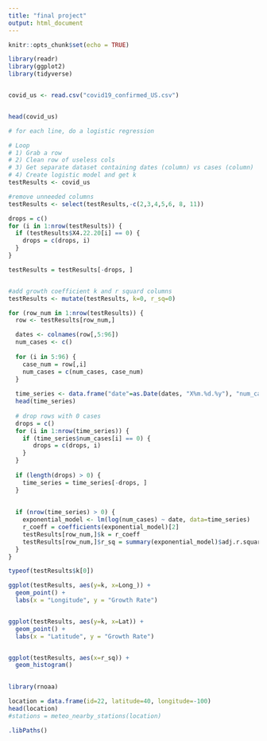 ```yaml
---
title: "final project"
output: html_document
---
```


```r
knitr::opts_chunk$set(echo = TRUE)
```



```r
library(readr)
library(ggplot2)
library(tidyverse)


covid_us <- read.csv("covid19_confirmed_US.csv")


head(covid_us)

# for each line, do a logistic regression

# Loop
# 1) Grab a row
# 2) Clean row of useless cols
# 3) Get separate dataset containing dates (column) vs cases (column)
# 4) Create logistic model and get k
testResults <- covid_us

#remove unneeded columns
testResults <- select(testResults,-c(2,3,4,5,6, 8, 11))

drops = c()
for (i in 1:nrow(testResults)) {
  if (testResults$X4.22.20[i] == 0) {
    drops = c(drops, i)
  }
}

testResults = testResults[-drops, ]


#add growth coefficient k and r squard columns
testResults <- mutate(testResults, k=0, r_sq=0)

for (row_num in 1:nrow(testResults)) {
  row <- testResults[row_num,]

  dates <- colnames(row[,5:96])
  num_cases <- c()
  
  for (i in 5:96) {
    case_num = row[,i]
    num_cases = c(num_cases, case_num)
  }
  
  time_series <- data.frame("date"=as.Date(dates, "X%m.%d.%y"), "num_cases"=num_cases)
  head(time_series)
  
  # drop rows with 0 cases
  drops = c()
  for (i in 1:nrow(time_series)) {
    if (time_series$num_cases[i] == 0) {
       drops = c(drops, i)
    }
  }
  
  if (length(drops) > 0) {
    time_series = time_series[-drops, ]
  }
  
  
  if (nrow(time_series) > 0) {
    exponential_model <- lm(log(num_cases) ~ date, data=time_series)
    r_coeff = coefficients(exponential_model)[2]
    testResults[row_num,]$k = r_coeff
    testResults[row_num,]$r_sq = summary(exponential_model)$adj.r.squared
  }
}
```

```r

typeof(testResults$k[0])

ggplot(testResults, aes(y=k, x=Long_)) +
  geom_point() +
  labs(x = "Longitude", y = "Growth Rate")


ggplot(testResults, aes(y=k, x=Lat)) +
  geom_point() +
  labs(x = "Latitude", y = "Growth Rate")


ggplot(testResults, aes(x=r_sq)) +
  geom_histogram()
 

```
```r
library(rnoaa)

location = data.frame(id=22, latitude=40, longitude=-100)
head(location)
#stations = meteo_nearby_stations(location)

.libPaths()
```
